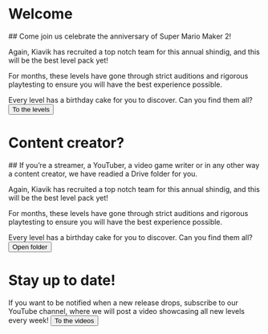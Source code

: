 
# Welcome

<Card>
## Come join us celebrate the anniversary of Super Mario Maker 2!

Again, Kiavik has recruited a top notch team for this annual shindig, and this will be the best level pack yet!

For months, these levels have gone through strict auditions and rigorous playtesting to ensure you will have the best experience possible. 

Every level has a birthday cake for you to discover. Can you find them all?
<button primary icon="arrow-right">To the levels</button>
</Card>

# Content creator?

<Card>
## If you’re a streamer, a YouTuber, a video game writer or in any other way a content creator, we have readied a Drive folder for you.

Again, Kiavik has recruited a top notch team for this annual shindig, and this will be the best level pack yet!

For months, these levels have gone through strict auditions and rigorous playtesting to ensure you will have the best experience possible. 

Every level has a birthday cake for you to discover. Can you find them all?
<button icon="folder">Open folder</button>
</Card>


# Stay up to date!

<Card>
If you want to be notified when a new release drops, subscribe to our YouTube channel, where we will post a video showcasing all new levels every week!
<button icon="playbutton">To the videos</button>
</Card>
